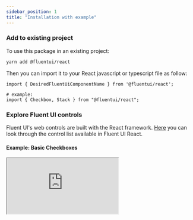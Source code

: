```yaml
---
sidebar_position: 1
title: "Installation with example"
---
```

### Add to existing project

To use this package in an existing project:

```bash
yarn add @fluentui/react
```

Then you can import it to your React javascript or typescript file as follow:

```
import { DesiredFluentUiComponentName } from '@fluentui/react';

# example:
import { Checkbox, Stack } from "@fluentui/react";
```

### Explore Fluent UI controls

Fluent UI's  web controls are built with the React framework. [Here](https://developer.microsoft.com/en-us/fluentui#/controls/web) you can look through the control list available in Fluent UI React.

#### Example: Basic Checkboxes

<iframe
  src="https://codesandbox.io/embed/wizardly-borg-vuip9?fontsize=14&hidenavigation=1&theme=dark"
  style={{width:"100%", height: "500px"}} 
         title="wizardly-borg-vuip9"
allow="accelerometer; ambient-light-sensor; camera; encrypted-media; geolocation; gyroscope; hid; microphone; midi; payment; usb; vr; xr-spatial-tracking"
  sandbox="allow-forms allow-modals allow-popups allow-presentation allow-same-origin allow-scripts"
/>
